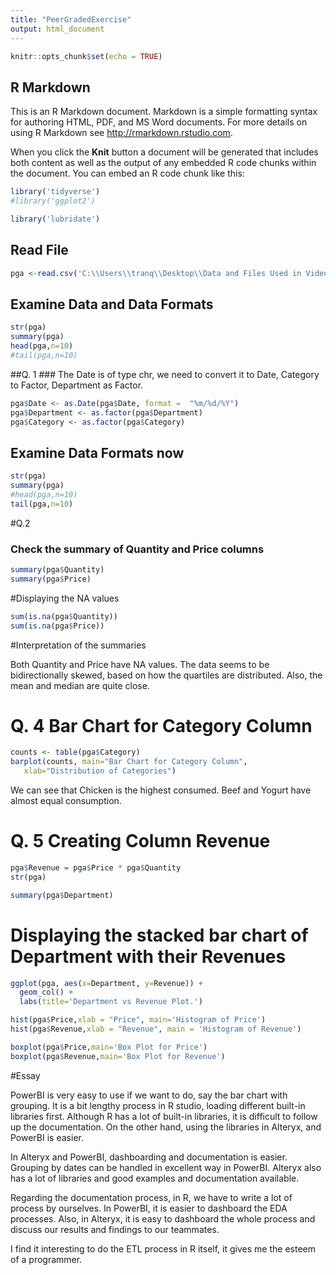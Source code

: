 ---
title: "PeerGradedExercise"
output: html_document
---

```{r setup, include=FALSE}
knitr::opts_chunk$set(echo = TRUE)
```

## R Markdown

This is an R Markdown document. Markdown is a simple formatting syntax for authoring HTML, PDF, and MS Word documents. For more details on using R Markdown see <http://rmarkdown.rstudio.com>.

When you click the **Knit** button a document will be generated that includes both content as well as the output of any embedded R code chunks within the document. You can embed an R code chunk like this:

```{r}
library('tidyverse')
#library('ggplot2')
```

```{r}
library('lubridate')

```
## Read File

```{r}
pga <-read.csv('C:\\Users\\tranq\\Desktop\\Data and Files Used in Videos\\prd.csv')
```

## Examine Data and Data Formats
```{r}
str(pga)
summary(pga)
head(pga,n=10)
#tail(pga,n=10)
```

##Q. 1
### The Date is of type chr, we need to convert it to Date, Category to Factor, Department as Factor.

```{r}
pga$Date <- as.Date(pga$Date, format =  "%m/%d/%Y")
pga$Department <- as.factor(pga$Department)
pga$Category <- as.factor(pga$Category)
```

## Examine Data Formats now
```{r}
str(pga)
summary(pga)
#head(pga,n=10)
tail(pga,n=10)
```

#Q.2

### Check the summary of Quantity and Price columns

```{r}
summary(pga$Quantity)
summary(pga$Price)
```
#Displaying the NA values
```{r}
sum(is.na(pga$Quantity))
sum(is.na(pga$Price))
```
#Interpretation of the summaries

Both Quantity and Price have NA values. The data seems to be bidirectionally skewed, based on how the quartiles are distributed. Also, the mean and median are quite close. 


# Q. 4 Bar Chart for Category Column
```{r}
counts <- table(pga$Category)
barplot(counts, main="Bar Chart for Category Column",
   xlab="Distribution of Categories")

```
We can see that Chicken is the highest consumed. Beef and Yogurt have almost equal consumption. 

# Q. 5 Creating Column Revenue 
```{r}
pga$Revenue = pga$Price * pga$Quantity
str(pga)
```

```{r}
summary(pga$Department)
```
# Displaying the stacked bar chart of Department with their Revenues
```{r}
ggplot(pga, aes(x=Department, y=Revenue)) + 
  geom_col() +
  labs(title='Department vs Revenue Plot.')
```


```{r}
hist(pga$Price,xlab = "Price", main='Histogram of Price')
hist(pga$Revenue,xlab = "Revenue", main = 'Histogram of Revenue')
```
```{r}
boxplot(pga$Price,main='Box Plot for Price')
boxplot(pga$Revenue,main='Box Plot for Revenue')

```



#Essay

PowerBI is very easy to use if we want to do, say the bar chart with grouping. It is a bit lengthy process in R studio, loading different built-in libraries first. Although R has a lot of built-in libraries, it is difficult to follow up the documentation. On the other hand, using the libraries in Alteryx, and PowerBI is easier. 

In Alteryx and PowerBI, dashboarding and documentation is easier. Grouping by dates can be handled in excellent way in PowerBI. Alteryx also has a lot of libraries and good examples and documentation available. 

Regarding the documentation process, in R, we have to write a lot of process by ourselves. In PowerBI, it is easier to dashboard the EDA processes. Also, in Alteryx, it is easy to dashboard the whole process and discuss our results and findings to our teammates. 

I find it interesting to do the ETL process in R itself, it gives me the esteem of a programmer. 
